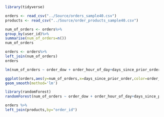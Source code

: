 ```r
library(tidyverse)
```

```r
orders <- read_csv("../Source/orders_sample40.csv")
products <- read_csv("../Source/order_products_sample40.csv")
```

```r
num_of_orders <- orders%>%
group_by(user_id)%>%
summarise(num_of_orders=n())
num_of_orders
```

```r
orders <- orders%>%
left_join(num_of_orders)
orders
```

```r
lm(num_of_orders ~ order_dow + order_hour_of_day+days_since_prior_order, orders)
```

```r
ggplot(orders,aes(y=num_of_orders,x=days_since_prior_order,color=order_dow)) +
geom_smooth(method='lm')
```

```r
library(randomForest)
randomForest(num_of_orders ~ order_dow + order_hour_of_day+days_since_prior_order, orders)
```

```r
orders %>%
left_join(products,by="order_id")
```







